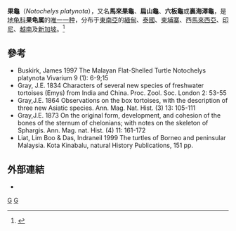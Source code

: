{{Speciesbox 
| taxon = Notochelys platynota
| status = VU
| status_system = iucn2.3
| status_ref = <ref name=IUCN>{{IUCN2009|assessors=Asian Turtle Trade Working Group|year=2000|id=14856|title=Notochelys platynota|downloaded=2009-07-01}}</ref>
| image = Notochelys platynota Hardwicke.jpg
| binomial_authority = (Gray, 1834)
}}

'''果龜'''（''Notochelys platynota''），又名'''馬來果龜'''、'''扁山龜'''、'''六板龜'''或'''裏海澤龜'''，是[[地龟科|地龟科]]'''果龟属'''的[[单型|唯一一种]]，分布于[[東南亞|東南亞]]的[[緬甸|緬甸]]、[[泰國|泰國]]、[[柬埔寨|柬埔寨]]、西[[馬來西亞|馬來西亞]]、[[印尼|印尼]]、[[越南|越南]]及[[新加坡|新加坡]]。<ref>{{Cite journal en|author=Gray, J.E.|year=1863|title=Observations on the box tortoises, with the descriptions of three new Asiatic species|journal=Proceedings of the Zoological Society of London|volume=1863|pages=173-179}}</ref>

==參考==
{{reflist}}
* Buskirk, James 1997 The Malayan Flat-Shelled Turtle Notochelys platynota Vivarium 9 (1): 6-9;15
* Gray, J.E. 1834 Characters of several new species of freshwater tortoises (Emys) from India and China. Proc. Zool. Soc. London 2: 53-55
* Gray,J.E. 1864 Observations on the box tortoises, with the description of three new Asiatic species. Ann. Mag. Nat. Hist. (3) 13: 105-111
* Gray,J.E. 1873 On the original form, development, and cohesion of the bones of the sternum of chelonians; with notes on the skeleton of Sphargis. Ann. Mag. nat. Hist. (4) 11: 161-172
* Liat, Lim Boo & Das, Indraneil 1999 The turtles of Borneo and peninsular Malaysia. Kota Kinabalu, natural History Publications, 151 pp.

==外部連結==
* {{NRDB species|genus=Notochelys|species=platynota}}
{{Taxonbar|from=Q2403644}}

[[Category:地龜亞科|G]]
[[Category:1834年描述的动物|G]]